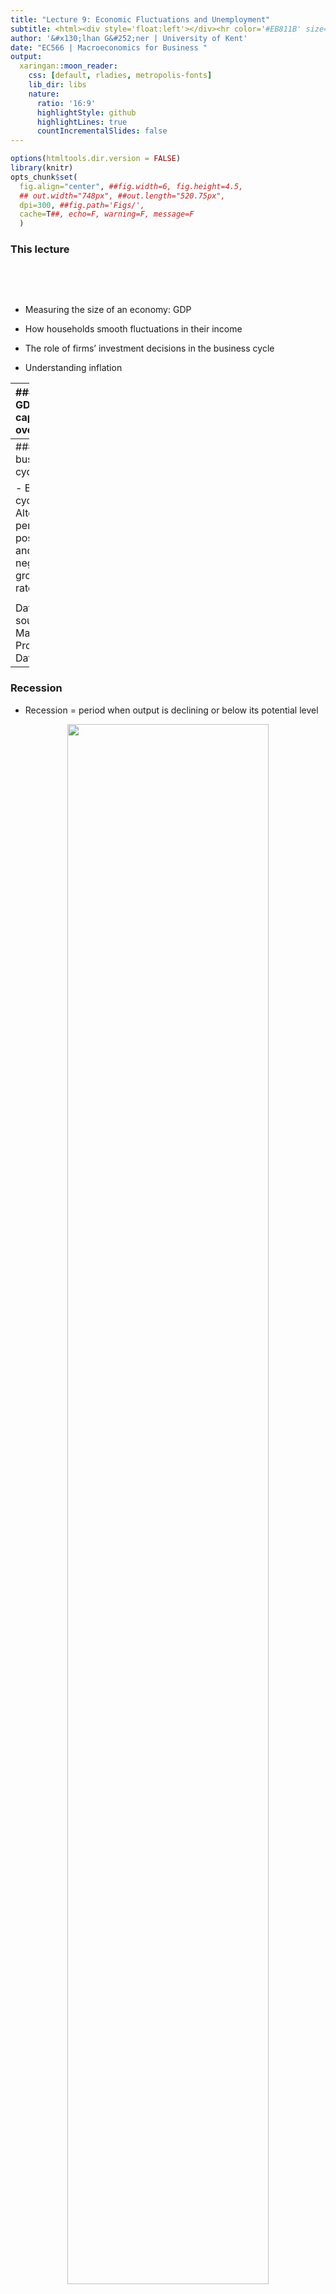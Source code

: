 ```yaml
---
title: "Lecture 9: Economic Fluctuations and Unemployment"
subtitle: <html><div style='float:left'></div><hr color='#EB811B' size=1px width=796px></html>
author: '&#x130;lhan G&#252;ner | University of Kent' 
date: "EC566 | Macroeconomics for Business "
output:
  xaringan::moon_reader:
    css: [default, rladies, metropolis-fonts] 
    lib_dir: libs
    nature:
      ratio: '16:9'
      highlightStyle: github
      highlightLines: true
      countIncrementalSlides: false
---
```

```r
options(htmltools.dir.version = FALSE)
library(knitr)
opts_chunk$set(
  fig.align="center", ##fig.width=6, fig.height=4.5, 
  ## out.width="748px", ##out.length="520.75px",
  dpi=300, ##fig.path='Figs/',
  cache=T##, echo=F, warning=F, message=F
  )
```


### This lecture

<br>

<br>


- Measuring the size of an economy: GDP 

- How households smooth fluctuations in their income

- The role of firms’ investment decisions in the business cycle

- Understanding inflation

---
### UK GDP per capita over time

.pull-left[
** Linear scale**

<center>
<img src="./files/gdp-cap-uk.svg" width="100%"/>
</center>
]

.pull-right[
** Log scale**
<center>
<img src="./files/gdp-cap-uk-log.svg" width="100%"/>
</center>
]

Data source: Madison Project Database

- UK gdp per capita has grown substantially over the long-run

- The growth has not been smooth
---
### The business cycle



- Business cycle = Alternating periods of positive and negative growth rates.


<center>
<img src="./files/gdp-cap-growth-uk.svg" width="80%"/>
</center>

Data source: Madison Project Database

---
### Recession

- Recession = period when output is declining or below its potential level

<center>
<img src="./files/gdp-cap-growth-uk-focus-label.svg" width="80%"/>
</center>

---
### Business cycle and labor market
- Unemployment goes up during recessions

<center>
<iframe src="https://fred.stlouisfed.org/graph/graph-landing.php?g=q5Dh&width=670&height=400" scrolling="no" frameborder="0"style="overflow:hidden; width:670px; height:410px;" allowTransparency="true" loading="lazy"></iframe>
</center>

---
### Okun's law

There is a negative correlation between gdp growth rate and change in unemployment rate

<center>
<img src="./files/okun.svg" width="80%"/>
</center>


---

### Measuring the aggregate economy


.pull-left[
- National accounts 
 
 - system used to measure overall output and expenditure in a country.

- **Gross Domestic Product (GDP):** Market value of all the goods and services produced within a country during a period of time.

- 3 equivalent ways to measure GDP:

-  _1. Spending:_ 
 
  - Total spending on domestic products 
 
  - By households, firms, the government, and the residents of other country's on domestic production
]
.pull-right[
- _2. Production:_ Total domestic production 

 - measured as value added
 
 - to constuct value added, cost of intermediate inputs must be substracted
 
 - value added is used (instead of gross output) to avoid double counting

- _3. Income:_ Total domestic income

 - wages, profits, incomes of the self-employed, taxes paid to government


]


---

### Circular flow model

.pull-left[
- You can measure GDP at the production stage, spending stage and income stage.

- All these approaches should give the same value

- Any spending on a good/service is an income to someone else

- Any spending on a good/service must be made to a good/service produced.
]

.pull-right[
<center>
<img src="./files/Slide4.JPG" width="100%"/>
</center>

]



---
### Components of GDP




- Consumption $(C)$
 
 - Expenditure on consumer goods and services 
 
 - Goods are normally tangible things: cars, furniture, laptops,...

 - Services are normally intangible: transportation, housing, health care, 
 
- Investment $(I)$ 
 
 - Expenditure on newly produced capital goods (incl. equipment, buildings, and inventories = unsold output) 

- Government spending $(G)$ 
 
 - Government expenditure on goods and services (excluding transfers to avoid double-counting)

- Net exports (trade balance) = Exports $(X)$ minus imports $(M)$

$$ GDP = C + I + G + X – M $$ 

- GDP is also known as Y, or **aggregate demand**





---
### Exports, imports, and government

- How do we account for international transactions:
 
 - imports: domestic consumption of foreign production, 
 
 - exports: foreing consumption of domestic production?
 
- Exports are included:
 
 - because exports are domestic production

- Imports are excluded

 - because imports are foreign production
 
- **Net exports** = Exports - Imports

 - Also called **trade balance**

- How do we incorporate government?

 - Treat it as another producer – public services are “bought” via taxes

 - Assume that cost of production captures the value added

---
### Components of GDP, data

| | US | Eurozone | China |
| :--- | :---: | :---:|
| Consumption (C) |	68.4% |	55.9% |	37.3% |
| Government spending (G) |	15.1% |	21.1% |	14.1% |
| Investment (I) |	19.1% |	19.5% |	47.3% |
| Change in inventories | 	 0.4% |	 0.0% |	 2.0% |
| Exports (X) |	13.6% |	43.9% 	|26.2%|
| Imports (M) |	16.6% |	40.5% |	23.8%|

- In advanced economies, consumption is the largest component of GDP

- In China, investment is the largets component of GDP

- Share of investment in GDP is smaller in advanced economies
---
### Contributions of each component to change in GDP

percentage change in GDP = 

- percentage change in consumption $\times$ share of consumption in GDP 
$$ + $$
- percentage change in investment $\times$ share of investment in GDP
$$ + $$
- percentage change in government spending $\times$ share of government spending in GDP

$$ + $$

- percentage change in net exports $\times$ share of net exports in GDP

#### Contribution of components to US GDP growth
| 	|GDP| 	Consumption| 	Investment 	|Government spending |	Net exports|
|:---| :---:|:---:|:---:|:---:|:---:|
| 2009 |	−2.8 |	−1.06 | 	−3.52 |	0.64 | 	1.14 |

- Investment share is small, but it's contribution to growth is large.
---
### How do households cope with fluctuations

- Economies fluctuate between good and bad times

<center>
<img src="./files/gdp-cap-growth-uk.svg" width="80%"/>
</center>

Data source: Madison Project Database

- To answer this question, first understand different kind of shocks

---
### Shocks

Shock = an unexpected event (such as extreme weather) which causes GDP to fluctuate.


There are two broad types of shocks:

- Good or bad fortune strikes the household
 
 - A disease affecting a family member
 
 - A family member losing a job
 
 - etc

- Good or bad fortune strikes the entire economy

 - Financial crisis
 
 - Large political crisis
 
 - Coronavirus 
 
 - etc


---
.pull-left[
### Household shocks

People use two strategies to deal with shocks that are specific to their household: 

1. Self-insurance 
 
 - saving and borrowing
 
 - Other households are not involved. 
 
 - Households want to smooth their consumption
 
  - Consumption too much later, and very little now is not desirable

2. Co-insurance 

 - support from social network 
 
 - households are to a degree alturistic
 
 - support from government (unemployment benefits).

]


.pull-right[
### Economy-wide shocks

- Co-insurance is less effective 

 - the bad shock hits everyone at the same time.

- But when these shocks hit, co-insurance is even more necessary.

- In farming economies of the past that were based in volatile climates, people practised co-insurance based on trust, reciprocity, and altruism.
]


---
### Consumption fluctuates less than investment
.pull-left[
United Kingdom
<img src="./files/volatility-components_UK_C_GDP_I.svg" width="70%"/>

United States <br>
<img src="./files/volatility-components_US_C_GDP_I.svg" width="70%"/>
]
.pull-right[
Mexico <br>
<img src="./files/volatility-components_Mexico_C_GDP_I.svg" width="70%"/> <br>

South Africa <br>
<img src="./files/volatility-components_SA_C_GDP_I.svg" width="70%"/>
]

s
---

### Why is consumption smooth?

.pull-left[

- Households make lifetime consumption plans based on 
  - expectations about the future 
  - react to shocks

- Readjust long-run consumption if shocks are permanent

- Do not change long-run consumption if shocks are temporary

- Suppose a worker expects a promototion in the future

- They will want to increase consumption now
 - Higher consumption than income now
 - Lower consumption than income when promoted
 - Higer consumption than income when retired
 


]

.pull-right[

<center>
<img src="./files/figure-13-10-c.jpg" width="100%"/>
</center>

- They achieve consumption smoothing by 
 - borrowing now, 
 - and saving and paying debts when promoted
 - consuming savings when retired
]

---
### Consumption smoothing and the aggregate economy

- Consumption smoothing is a basic source of stabilisation in an economy.

- Shocks will be dampened when households smooth their consumption

 - when they base their consumption on lifetime income 

- However, there are limits of consumption smoothing:

 - credit constraints
 
 - weakness of will
 
 - limited co-insurance

- Limits of consumption smoothing may amplify the initial shock.
 
- This helps us understand the business cycle and how to manage it. 


---
### Limits of consumption smoothing: credit constraints

.pull-left[

- Credit constraints – limits on amount borrowed/ability to borrow.

- The households unable to adjust to a temporary income shock have lower welfare.

- Suppose households are expecting in increase in income in the future

- Not credit constrained household can borrow and increase consumption now

- Credit constrained householf cannot borrow and consumes as much as household income
]

.pull-right[

<center>
<img src="./files/figure-13-11-c.jpg" width="100%"/>
</center>
]


---

### Negative income shock

.pull-left[
- We can use two-period model analyze the effects of a negative income shock

- This household currently have an income of $y$ now and later

- It can borrow at an interest rate, $r$

- It choose to consume at point $A$

- Suppose its income now declines unanticipatedly

 - It earn $y' < y$ now, but its future income remains the same 
 
- If it cannot borrow, it will consume at point $A'$

- If it can borrow, it will consume at point $A''$

 - It trades later consumption for current consumption
 - It reaches higher utility level
]
.pull-right[
<center>
<img src="./files/figure-13-12-f.jpg" width="100%"/>
</center>
]

---
### Limits of consumption smoothing: weakness of will

.pull-left[

- Weakness of will – inability to commit to beneficial future plans.

 - Becuase it requires sacrificies now
 
- Suppose this household is expecting a future reduction in income

- To smooth consumption it needs save now while having higher income

- If it does not save because of weakness of will, it may regret it later.


]

.pull-right[

<center>
<img src="./files/figure-13-13-c.jpg" width="100%"/>
</center>
]

---
### Why is investment volatile?

- Firms don’t have preferences for smoothing like households. 

- Firms respond to innovations by investing in machines embedding new technology

 - Example: incorporation of ICT into production

 - If they don't invest to acquire new technology, they will lose market
 
 - Leads to clustering of innovation
 
 - Investment by one firm _pushes_ other firms to invest

- Investment by one firm may _pull_ other firms to invest

- Credit constraints may lead to clustering of innovation

 - If economy is in downturn and firms are not making enough profit, they cannot borrow to invest
 
- They adjust investment plans to both temporary and permanent shocks, to maximise their profits.  


---
### How one firms' investment decision affect another firm's investment decision

- Investment decisions depend on firms’ expectations about future demand  

- If one firm expects other firm to invest, it will also invest

 - High demand → high capacity utilisation →  investment → even higher demand

- If one firm expects other firm not to invest, it will not invest

- The result may be both firms investing, or both firms not investing

---
### Business confidence

- Business confidence coordinates investment decisions

#### Investment and business confidence in the Eurozone (1996–2012):
<center>
<img src="./files/figure-13-18.jpg" width="60%"/>
</center>
Graph from Core The Economy, data from Eurostat

---
### Investment and the aggregate economy 
.pull-left[

- The benefits of coordinating investment makes cycles self-reinforcing.

- Firms respond positively to the growth of demand in the economy.

- This is why investment is more volatile than GDP. 


]

.pull-right[
<center>
<img src="./files/figure-13-19-a.jpg" width="80%"/>
</center>
]

---
### Other components of GDP

- Government spending is less volatile than investment
    
 - does not depend on business confidence
 
 - large portion of government spending is nondiscretionary 

- Exports depend on demand from other countries, so will fluctuate according to the business cycles of major export markets.  
---


class: inverse, center, middle
name: inflation

# Inflation

<html><div style='float:left'></div><hr color='#EB811B' size=1px width=796px></html>



---
### Inflation
.pull-left[

- Inflation = an increase in the general price level in the economy

- Inflation tends to be lower during recessions (high unemployment)

]
.pull-right[

<center>
<img src="./files/figure-13-20-c.jpg" width="100%"/>
</center>
]

---
### Measuring inflation

- The Consumer Price Index (CPI) measures 
 - the general level of prices that consumers have to pay for goods and services, 
 - including consumption taxes

- CPI is baased on a representative bundle of consumer goods 
 - _cost of living_

- Common measure of inflation = change in CPI 

- GDP deflator = A measure of 
 
 - the level of prices for domestically produced output (ratio of nominal to real GDP) 

- GDP deflator tracks prices of components of GDP (C, I, G, NX)

- GDP deflator allows GDP to be compared across countries and over time


---
### Trends in inflation

- Upward spikes in inflation during economic crises

- general downward trend since 1970s

- inflation tends to be higher in poor than in rich countries



---
### Summary

- Economic growth is not a smooth process 
 
 - the economy goes through a business cycle

- Households try to smooth their consumption over the business cycle (problem: credit constraints)

- Investment is more volatile than GDP

- Inflation moves with the business cycle

- System of national accounts to measure the economy
 
  $$GDP = C + I + G + X – M$$
  
- Measuring GDP as income, spending, production




